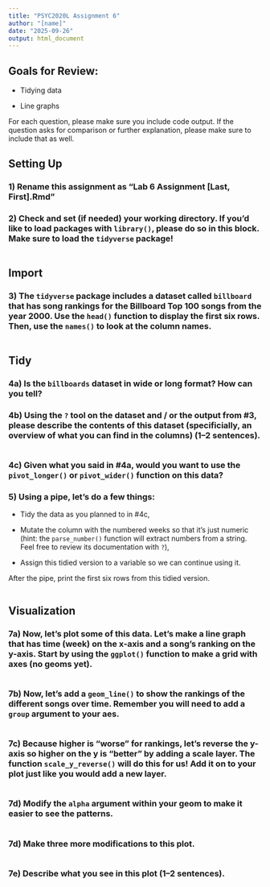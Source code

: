```yaml
---
title: "PSYC2020L Assignment 6"
author: "[name]"
date: "2025-09-26"
output: html_document
---
```


## Goals for Review:

* Tidying data

* Line graphs

For each question, please make sure you include code output. If the question asks for comparison or further explanation, please make sure to include that as well. 


## Setting Up

### 1) Rename this assignment as "Lab 6 Assignment [Last, First].Rmd" 

### 2) Check and set (if needed) your working directory. If you'd like to load packages with `library()`, please do so in this block. Make sure to load the `tidyverse` package!
```r

```


## Import

### 3) The `tidyverse` package includes a dataset called `billboard` that has song rankings for the Billboard Top 100 songs from the year 2000. Use the `head()` function to display the first six rows. Then, use the `names()` to look at the column names.
```r

```


## Tidy

### 4a) Is the `billboards` dataset in wide or long format? How can you tell?



### 4b) Using the `?` tool on the dataset and / or the output from \#3, please describe the contents of this dataset (specificially, an overview of what you can find in the columns) (1--2 sentences).
```r

```



### 4c) Given what you said in \#4a, would you want to use the `pivot_longer()` or `pivot_wider()` function on this data?



### 5) Using a pipe, let's do a few things: 

* Tidy the data as you planned to in \#4c, 

* Mutate the column with the numbered weeks so that it's just numeric (hint: the `parse_number()` function will extract numbers from a string. Feel free to review its documentation with `?`), 

* Assign this tidied version to a variable so we can continue using it.

After the pipe, print the first six rows from this tidied version.
```r

```


## Visualization

### 7a) Now, let's plot some of this data. Let's make a line graph that has time (week) on the x-axis and a song's ranking on the y-axis. Start by using the `ggplot()` function to make a grid with axes (no geoms yet).
```r

```

### 7b) Now, let's add a `geom_line()` to show the rankings of the different songs over time. Remember you will need to add a `group` argument to your aes.
```r

```

### 7c) Because higher is "worse" for rankings, let's reverse the y-axis so higher on the y is "better" by adding a scale layer. The function `scale_y_reverse()` will do this for us! Add it on to your plot just like you would add a new layer.
```r

```

### 7d) Modify the `alpha` argument within your geom to make it easier to see the patterns.
```r

```

### 7d) Make three more modifications to this plot.
```r

```

### 7e) Describe what you see in this plot (1--2 sentences).



